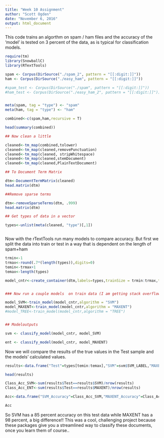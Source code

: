 ---
title: "Week 10 Assignment"
author: "Scott Ogden"
date: "November 6, 2016"
output: html_document
---

This code trains an algorthm on spam / ham files and the accuracy of the 'model' is tested on 3 percent of the data, as is typical for classification models.

```{r warning=FALSE, message=FALSE}
require(tm)
library(SnowballC)
library(RTextTools)

spam <- Corpus(DirSource("./spam_2", pattern = "[[:digit:]]"))
ham <- Corpus(DirSource("./easy_ham", pattern = "[[:digit:]]"))

#spam_test <- Corpus(DirSource("./spam", pattern = "[[:digit:]]"))
#ham_test <- Corpus(DirSource("./easy_ham_2", pattern = "[[:digit:]]"))


meta(spam, tag = "type") <- "spam"
meta(ham, tag = "type") <- "ham"

combined<-c(spam,ham,recursive = T)

head(summary(combined))

## Now clean a little

cleaned<-tm_map(combined,tolower)
cleaned<-tm_map(cleaned,removePunctuation)
cleaned<-tm_map(cleaned, stripWhitespace)
cleaned<-tm_map(cleaned,stemDocument)
cleaned<-tm_map(cleaned,PlainTextDocument)

## To Document Term Matrix

dtm<-DocumentTermMatrix(cleaned)
head.matrix(dtm)

##Remove sparse terms

dtm<-removeSparseTerms(dtm, .999)
head.matrix(dtm)

## Get types of data in a vector

types<-unlist(meta(cleaned, "type")[,1])



```


Now with the rTextTools run many models to compare accuracy.  But first we split the data into train or test in a way that is dependent on the length of spam+ham

```{r}
trmin<-1
trmax<-round(.7*(length(types)),digits=0)
temin<-trmax+1
temax<-length(types)

model_cntr<-create_container(dtm,labels=types,trainSize = trmin:trmax,testSize = temin:temax,virgin = FALSE)


### Now run a couple models  on train data (I am getting stack overflow warnings on RF and TREE Models)

model_SVM<-train_model(model_cntr,algorithm = "SVM")
model_MAXENT<-train_model(model_cntr,algorithm = "MAXENT")
#model_TREE<-train_model(model_cntr,algorithm = "TREE")


## Modeloutputs

svm <- classify_model(model_cntr, model_SVM)

ent <- classify_model(model_cntr, model_MAXENT)

```

Now we will compare the results of the true values in the Test sample and the models' calculated values.


```{r}
results<-data.frame("Test"=types[temin:temax],"SVM"=svm$SVM_LABEL,"MAXENT"=ent$MAXENTROPY_LABEL,stringsAsFactors = FALSE)

head(results)

Class_Acc_SVM<-sum(results$Test==results$SVM)/nrow(results)
Class_Acc_ENT<-sum(results$Test==results$MAXENT)/nrow(results)

Acc<-data.frame("SVM_Accuracy"=Class_Acc_SVM,"MAXENT_Accuracy"=Class_Acc_ENT)

Acc

```


So SVM has a 85 percent accuracy on this test data while MAXENT has a 98 percent, a big difference!!  This was a cool, challenging project because these packages give you a streamlined way to classify these documents, once you learn them of course..
